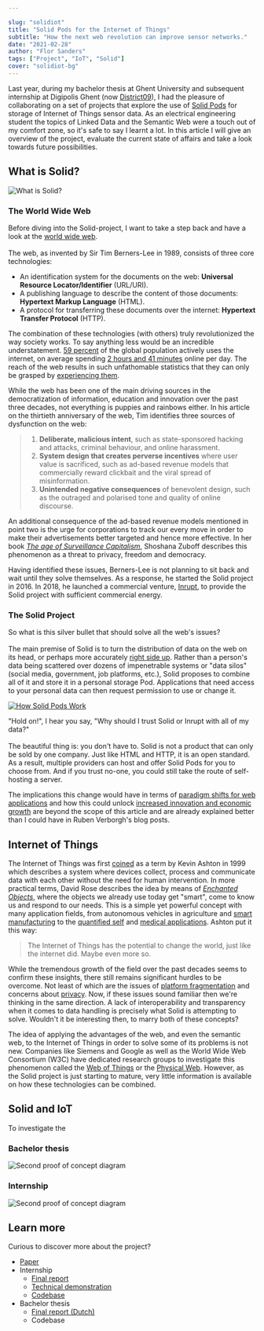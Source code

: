 ```yaml
---

slug: "solidiot"
title: "Solid Pods for the Internet of Things"
subtitle: "How the next web revolution can improve sensor networks."
date: "2021-02-28"
author: "Flor Sanders"
tags: ["Project", "IoT", "Solid"]
cover: "solidiot-bg"
---
```




Last year, during my bachelor thesis at Ghent University and subsequent internship at Digipolis Ghent (now [District09](https://district09.gent/en)), I had the pleasure of collaborating on a set of projects that explore the use of [Solid Pods](https://solidproject.org/) for storage of Internet of Things sensor data. As an electrical engineering student the topics of Linked Data and the Semantic Web were a touch out of my comfort zone, so it's safe to say I learnt a lot. In this article I will give an overview of the project, evaluate the current state of affairs and take a look towards future possibilities.

## What is Solid?

![What is Solid?](solidiot.assets/solidlogo.jpeg)

### The World Wide Web

Before diving into the Solid-project, I want to take a step back and have a look at the [world wide web](https://www.w3.org/History.html).<br></br>
The web, as invented by Sir Tim Berners-Lee in 1989, consists of three core technologies:

- An identification system for the documents on the web: **Universal Resource Locator/Identifier** (URL/URI).
- A publishing language to describe the content of those documents: **Hypertext Markup Language** (HTML).
- A protocol for transferring these documents over the internet: **Hypertext Transfer Protocol** (HTTP).

The combination of these technologies (with others) truly revolutionized the way society works. To say anything less would be an incredible understatement. [59 percent](https://www.statista.com/statistics/617136/digital-population-worldwide/) of the global population actively uses the internet, on average spending [2 hours and 41 minutes](https://www.statista.com/statistics/319732/daily-time-spent-online-device/) online per day. The reach of the web results in such unfathomable statistics that they can only be grasped by [experiencing them](https://www.webfx.com/internet-real-time/).

While the web has been one of the main driving sources in the democratization of information, education and innovation over the past three decades, not everything is puppies and rainbows either. In his article on the thirtieth anniversary of the web, Tim identifies three sources of dysfunction on the web:

> 1. **Deliberate, malicious intent**, such as state-sponsored hacking and attacks, criminal behaviour, and online harassment.
> 2. **System design that creates perverse incentives** where user value is sacrificed, such as ad-based revenue models that  commercially reward clickbait and the viral spread of misinformation.
> 3. **Unintended negative consequences** of benevolent design, such as the outraged and polarised tone and quality of online discourse.

An additional consequence of the ad-based revenue models mentioned in point two is the urge for corporations to track our every move in order to make their advertisements better targeted and hence more effective. In her book [*The age of Surveillance Capitalism*](https://shoshanazuboff.com/book/about/), Shoshana Zuboff describes this phenomenon as a threat to privacy, freedom and democracy. 

Having identified these issues, Berners-Lee is not planning to sit back and wait until they solve themselves. As a response, he started the Solid project in 2016. In 2018, he launched a commercial venture, [Inrupt](https://inrupt.com), to provide the Solid project with sufficient commercial energy.

### The Solid Project

So what is this silver bullet that should solve all the web's issues?<br></br>The main premise of Solid is to turn the distribution of data on the web on its head, or perhaps more accurately [right side up](https://inrupt.com/turning-the-privacy-world-right-side-up). Rather than a person's data being scattered over dozens of impenetrable systems or "data silos" (social media, government, job platforms, etc.), Solid proposes to combine all of it and store it in a personal storage Pod. Applications that need access to your personal data can then request permission to use or change it.

[![How Solid Pods Work](./solidiot.assets/solidworks.png)](https://inrupt.com/solid)

"Hold on!", I hear you say, "Why should I trust Solid or Inrupt with all of my data?"<br></br>
The beautiful thing is: you don't have to. Solid is not a product that can only be sold by one company. Just like HTML and HTTP, it is an open standard. As a result, multiple providers can host and offer Solid Pods for you to choose from. And if you trust no-one, you could still take the route of self-hosting a server.

The implications this change would have in terms of [paradigm shifts for web applications](https://ruben.verborgh.org/blog/2017/12/20/paradigm-shifts-for-the-decentralized-web/) and how this could unlock [increased innovation and economic growth](https://ruben.verborgh.org/blog/2020/12/07/a-data-ecosystem-fosters-sustainable-innovation/) are beyond the scope of this article and are already explained better than I could have in Ruben Verborgh's blog posts.

## Internet of Things

The Internet of Things was first [coined](https://www.rfidjournal.com/that-internet-of-things-thing) as a term by Kevin Ashton in 1999 which describes a system where devices collect, process and communicate data with each other without the need for human intervention. In more practical terms, David Rose describes the idea by means of [*Enchanted Objects*](https://enchantedobjects.com/#/enchanted-objects/), where the objects we already use today get "smart", come to know us and respond to our needs. This is a simple yet powerful concept with many application fields, from autonomous vehicles in agriculture and [smart manufacturing](https://spectrum.ieee.org/telecom/internet/the-industrial-internet-of-things) to the [quantified self](https://quantifiedself.com/) and [medical applications](https://www2.deloitte.com/global/en/pages/life-sciences-and-healthcare/articles/medtech-internet-of-medical-things.html). Ashton put it this way:

> The Internet of Things has the potential to change the world, just like the internet did. Maybe even more so.

While the tremendous growth of the field over the past decades seems to confirm these insights, there still remains significant hurdles to be overcome. Not least of which are the issues of [platform fragmentation](https://www.qualcomm.com/news/onq/2016/02/19/fragmentation-enemy-internet-things) and concerns about [privacy](https://madsg.com/wp-content/uploads/2015/12/Designing_the_Internet_of_Things.pdf#p303). Now, if these issues sound familiar then we're thinking in the same direction. A lack of interoperability and transparency when it comes to data handling is precisely what Solid is attempting to solve. Wouldn't it be interesting then, to marry both of these concepts?

The idea of applying the advantages of the web, and even the semantic web, to the Internet of Things in order to solve some of its problems is not new. Companies like Siemens and Google as well as the World Wide Web Consortium (W3C) have dedicated research groups to investigate this phenomenon called the [Web of Things](https://www.w3.org/WoT/) or the [Physical Web](http://google.github.io/physical-web/). However, as the Solid project is just starting to mature, very little information is available on how these technologies can be combined.

## Solid and IoT

To investigate the 

### Bachelor thesis



![Second proof of concept diagram](solidiot.assets/proof-of-concept-1.png)

### Internship



![Second proof of concept diagram](solidiot.assets/proof-of-concept-2.png)


## Learn more

Curious to discover more about the project? 

- [Paper](https://ieeexplore.ieee.org/document/9340221/references#references)
- Internship
  - <a href={internshipReport} download>Final report</a>
  - [Technical demonstration](https://www.youtube.com/watch?v=1PdD8B2Bshw)
  - [Codebase](https://github.com/lab9k/Solid-Pods-For-IoT)
- Bachelor thesis
  - <a href={thesisReport} download>Final report (Dutch)</a>
  - Codebase
